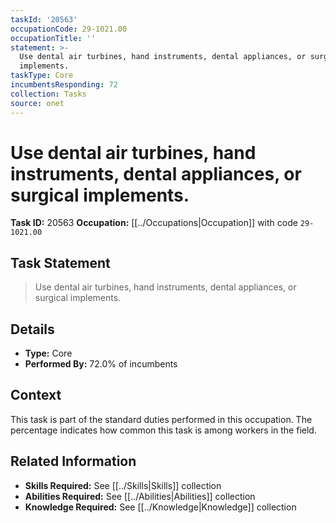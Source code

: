 ```yaml
---
taskId: '20563'
occupationCode: 29-1021.00
occupationTitle: ''
statement: >-
  Use dental air turbines, hand instruments, dental appliances, or surgical
  implements.
taskType: Core
incumbentsResponding: 72
collection: Tasks
source: onet
---
```

# Use dental air turbines, hand instruments, dental appliances, or surgical implements.

**Task ID:** 20563
**Occupation:** [[../Occupations|Occupation]] with code `29-1021.00`

## Task Statement

> Use dental air turbines, hand instruments, dental appliances, or surgical implements.

## Details

- **Type:** Core
- **Performed By:** 72.0% of incumbents

## Context

This task is part of the standard duties performed in this occupation. The percentage indicates how common this task is among workers in the field.

## Related Information

- **Skills Required:** See [[../Skills|Skills]] collection
- **Abilities Required:** See [[../Abilities|Abilities]] collection
- **Knowledge Required:** See [[../Knowledge|Knowledge]] collection
